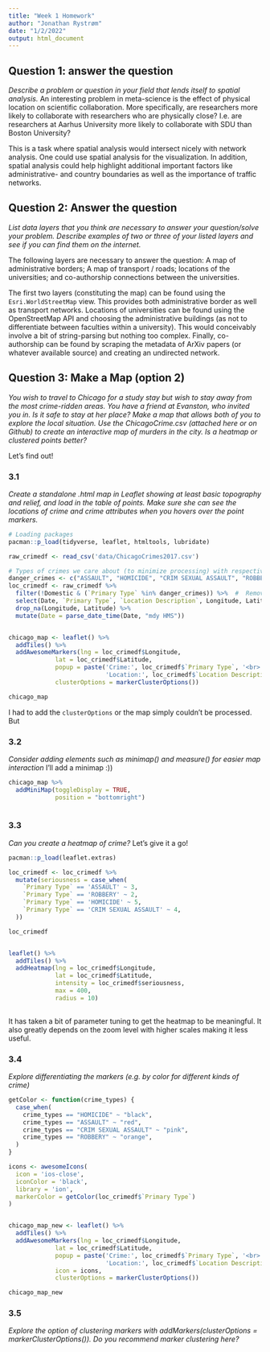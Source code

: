 ```yaml
---
title: "Week 1 Homework"
author: "Jonathan Rystrøm"
date: "1/2/2022"
output: html_document
---
```


## Question 1: answer the question
*Describe a problem or question in your field that lends itself to spatial analysis.*
An interesting problem in meta-science is the effect of physical location on scientific collaboration. More specifically, are researchers more likely to collaborate with researchers who are physically close? I.e. are researchers at Aarhus University more likely to collaborate with SDU than Boston University? 

This is a task where spatial analysis would intersect nicely with network analysis. One could use spatial analysis for the visualization. In addition, spatial analysis could help highlight additional important factors like administrative- and country boundaries as well as the importance of traffic networks.

## Question 2: Answer the question
*List data layers that you think are necessary to answer your question/solve your problem. Describe examples of two or three of your listed layers and see if you can find them on the internet.*

The following layers are necessary to answer the question: A map of administrative borders; A map of transport / roads; locations of the universities; and co-authorship connections between the universities. 

The first two layers (constituting the map) can be found using the `Esri.WorldStreetMap` view. This provides both administrative border as well as transport networks. Locations of universities can be found using the OpenStreetMap API and choosing the administrative buildings (as not to differentiate between faculties within a university). This would conceivably involve a bit of string-parsing but nothing too complex. Finally, co-authorship can be found by scraping the metadata of ArXiv papers (or whatever available source) and creating an undirected network. 


## Question 3: Make a Map (option 2)
*You wish to travel to Chicago for a study stay but wish to stay away from the most crime-ridden areas. You have a friend at Evanston, who invited you in. Is it safe to stay at her place? Make a map that allows both of you to explore the local situation. Use the ChicagoCrime.csv (attached here or on Github) to create an interactive map of murders in the city. Is a heatmap or clustered points better?*

Let's find out!

### 3.1
*Create a standalone .html map in Leaflet showing at least basic topography and relief, and load in the table of points. Make sure she can see the locations of crime and crime attributes when you hovers over the point markers.* 

```r
# Loading packages
pacman::p_load(tidyverse, leaflet, htmltools, lubridate)

raw_crimedf <- read_csv('data/ChicagoCrimes2017.csv')

# Types of crimes we care about (to minimize processing) with respective seriousness scores (my judgement)
danger_crimes <- c("ASSAULT", "HOMICIDE", "CRIM SEXUAL ASSAULT", "ROBBERY")
loc_crimedf <- raw_crimedf %>%
  filter(!Domestic & (`Primary Type` %in% danger_crimes)) %>%  #  Remove domestic crimes as these aren't relevant for visitors
  select(Date, `Primary Type`, `Location Description`, Longitude, Latitude) %>% 
  drop_na(Longitude, Latitude) %>% 
  mutate(Date = parse_date_time(Date, "mdy HMS"))


chicago_map <- leaflet() %>% 
  addTiles() %>% 
  addAwesomeMarkers(lng = loc_crimedf$Longitude, 
             lat = loc_crimedf$Latitude,
             popup = paste('Crime:', loc_crimedf$`Primary Type`, '<br>',
                           'Location:', loc_crimedf$`Location Description`),
             clusterOptions = markerClusterOptions())

chicago_map
```

I had to add the `clusterOptions` or the map simply couldn't be processed. But 

### 3.2 
*Consider adding elements such as minimap() and measure() for easier map interaction*
I'll add a minimap :))
```r
chicago_map %>% 
  addMiniMap(toggleDisplay = TRUE,
             position = "bottomright") 
  
```



### 3.3
*Can you create a heatmap of crime?*
Let's give it a go!
```r
pacman::p_load(leaflet.extras)

loc_crimedf <- loc_crimedf %>% 
  mutate(seriousness = case_when(
    `Primary Type` == 'ASSAULT' ~ 3,
    `Primary Type` == 'ROBBERY' ~ 2,
    `Primary Type` == 'HOMICIDE' ~ 5,
    `Primary Type` == 'CRIM SEXUAL ASSAULT' ~ 4,
  ))

loc_crimedf


leaflet() %>% 
  addTiles() %>% 
  addHeatmap(lng = loc_crimedf$Longitude,
             lat = loc_crimedf$Latitude, 
             intensity = loc_crimedf$seriousness,
             max = 400,
             radius = 10)
  
```
It has taken a bit of parameter tuning to get the heatmap to be meaningful. It also greatly depends on the zoom level with higher scales making it less useful. 

### 3.4
*Explore differentiating the markers (e.g. by color for different kinds of crime)*
```r
getColor <- function(crime_types) {
  case_when(
    crime_types == "HOMICIDE" ~ "black",
    crime_types == "ASSAULT" ~ "red",
    crime_types == "CRIM SEXUAL ASSAULT" ~ "pink",
    crime_types == "ROBBERY" ~ "orange",
  )
}

icons <- awesomeIcons(
  icon = 'ios-close',
  iconColor = 'black',
  library = 'ion',
  markerColor = getColor(loc_crimedf$`Primary Type`)
)


chicago_map_new <- leaflet() %>% 
  addTiles() %>% 
  addAwesomeMarkers(lng = loc_crimedf$Longitude, 
             lat = loc_crimedf$Latitude,
             popup = paste('Crime:', loc_crimedf$`Primary Type`, '<br>',
                           'Location:', loc_crimedf$`Location Description`),
             icon = icons,
             clusterOptions = markerClusterOptions())

chicago_map_new
```


### 3.5 
*Explore the option of clustering markers with addMarkers(clusterOptions = markerClusterOptions()). Do you recommend marker clustering here?*
